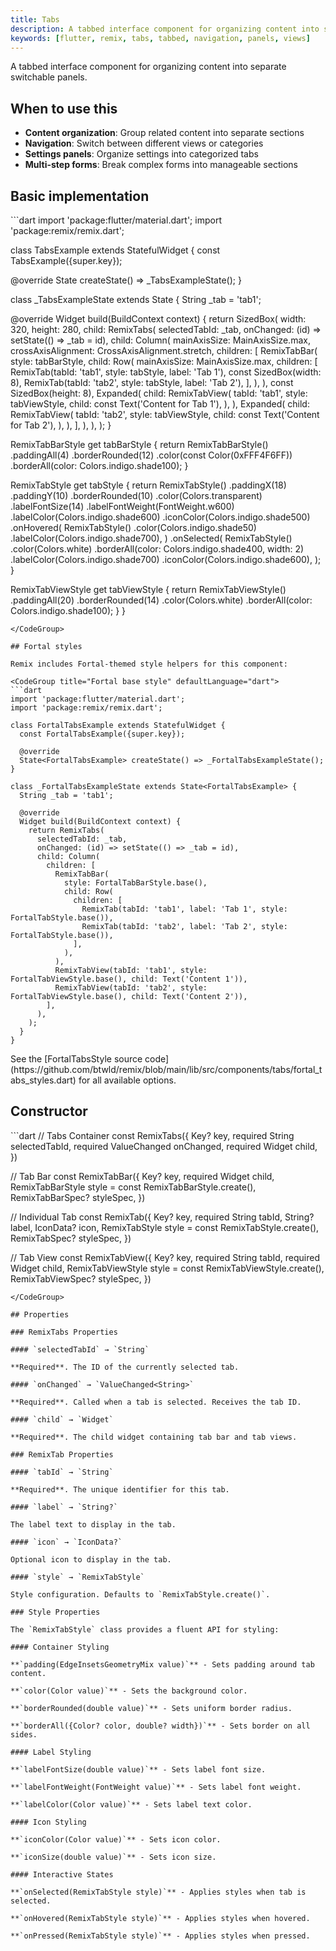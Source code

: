 ```yaml
---
title: Tabs
description: A tabbed interface component for organizing content into separate panels
keywords: [flutter, remix, tabs, tabbed, navigation, panels, views]
---
```


A tabbed interface component for organizing content into separate switchable panels.

## When to use this

- **Content organization**: Group related content into separate sections
- **Navigation**: Switch between different views or categories
- **Settings panels**: Organize settings into categorized tabs
- **Multi-step forms**: Break complex forms into manageable sections

## Basic implementation

<CodeGroup title="Basic implementation" defaultLanguage="dart">
```dart
import 'package:flutter/material.dart';
import 'package:remix/remix.dart';

class TabsExample extends StatefulWidget {
  const TabsExample({super.key});

  @override
  State<TabsExample> createState() => _TabsExampleState();
}

class _TabsExampleState extends State<TabsExample> {
  String _tab = 'tab1';

  @override
  Widget build(BuildContext context) {
    return SizedBox(
      width: 320,
      height: 280,
      child: RemixTabs(
        selectedTabId: _tab,
        onChanged: (id) => setState(() => _tab = id),
        child: Column(
          mainAxisSize: MainAxisSize.max,
          crossAxisAlignment: CrossAxisAlignment.stretch,
          children: [
            RemixTabBar(
              style: tabBarStyle,
              child: Row(
                mainAxisSize: MainAxisSize.max,
                children: [
                  RemixTab(tabId: 'tab1', style: tabStyle, label: 'Tab 1'),
                  const SizedBox(width: 8),
                  RemixTab(tabId: 'tab2', style: tabStyle, label: 'Tab 2'),
                ],
              ),
            ),
            const SizedBox(height: 8),
            Expanded(
              child: RemixTabView(
                tabId: 'tab1',
                style: tabViewStyle,
                child: const Text('Content for Tab 1'),
              ),
            ),
            Expanded(
              child: RemixTabView(
                tabId: 'tab2',
                style: tabViewStyle,
                child: const Text('Content for Tab 2'),
              ),
            ),
          ],
        ),
      ),
    );
  }

  RemixTabBarStyle get tabBarStyle {
    return RemixTabBarStyle()
        .paddingAll(4)
        .borderRounded(12)
        .color(const Color(0xFFF4F6FF))
        .borderAll(color: Colors.indigo.shade100);
  }

  RemixTabStyle get tabStyle {
    return RemixTabStyle()
        .paddingX(18)
        .paddingY(10)
        .borderRounded(10)
        .color(Colors.transparent)
        .labelFontSize(14)
        .labelFontWeight(FontWeight.w600)
        .labelColor(Colors.indigo.shade600)
        .iconColor(Colors.indigo.shade500)
        .onHovered(
          RemixTabStyle()
              .color(Colors.indigo.shade50)
              .labelColor(Colors.indigo.shade700),
        )
        .onSelected(
          RemixTabStyle()
              .color(Colors.white)
              .borderAll(color: Colors.indigo.shade400, width: 2)
              .labelColor(Colors.indigo.shade700)
              .iconColor(Colors.indigo.shade600),
        );
  }

  RemixTabViewStyle get tabViewStyle {
    return RemixTabViewStyle()
        .paddingAll(20)
        .borderRounded(14)
        .color(Colors.white)
        .borderAll(color: Colors.indigo.shade100);
  }
}
```
</CodeGroup>

## Fortal styles

Remix includes Fortal-themed style helpers for this component:

<CodeGroup title="Fortal base style" defaultLanguage="dart">
```dart
import 'package:flutter/material.dart';
import 'package:remix/remix.dart';

class FortalTabsExample extends StatefulWidget {
  const FortalTabsExample({super.key});

  @override
  State<FortalTabsExample> createState() => _FortalTabsExampleState();
}

class _FortalTabsExampleState extends State<FortalTabsExample> {
  String _tab = 'tab1';

  @override
  Widget build(BuildContext context) {
    return RemixTabs(
      selectedTabId: _tab,
      onChanged: (id) => setState(() => _tab = id),
      child: Column(
        children: [
          RemixTabBar(
            style: FortalTabBarStyle.base(),
            child: Row(
              children: [
                RemixTab(tabId: 'tab1', label: 'Tab 1', style: FortalTabStyle.base()),
                RemixTab(tabId: 'tab2', label: 'Tab 2', style: FortalTabStyle.base()),
              ],
            ),
          ),
          RemixTabView(tabId: 'tab1', style: FortalTabViewStyle.base(), child: Text('Content 1')),
          RemixTabView(tabId: 'tab2', style: FortalTabViewStyle.base(), child: Text('Content 2')),
        ],
      ),
    );
  }
}
```
</CodeGroup>

<Info>
  See the [FortalTabsStyle source code](https://github.com/btwld/remix/blob/main/lib/src/components/tabs/fortal_tabs_styles.dart) for all available options.
</Info>

## Constructor
<CodeGroup title="Constructor" defaultLanguage="dart">
```dart
// Tabs Container
const RemixTabs({
  Key? key,
  required String selectedTabId,
  required ValueChanged<String> onChanged,
  required Widget child,
})

// Tab Bar
const RemixTabBar({
  Key? key,
  required Widget child,
  RemixTabBarStyle style = const RemixTabBarStyle.create(),
  RemixTabBarSpec? styleSpec,
})

// Individual Tab
const RemixTab({
  Key? key,
  required String tabId,
  String? label,
  IconData? icon,
  RemixTabStyle style = const RemixTabStyle.create(),
  RemixTabSpec? styleSpec,
})

// Tab View
const RemixTabView({
  Key? key,
  required String tabId,
  required Widget child,
  RemixTabViewStyle style = const RemixTabViewStyle.create(),
  RemixTabViewSpec? styleSpec,
})
```
</CodeGroup>

## Properties

### RemixTabs Properties

#### `selectedTabId` → `String`

**Required**. The ID of the currently selected tab.

#### `onChanged` → `ValueChanged<String>`

**Required**. Called when a tab is selected. Receives the tab ID.

#### `child` → `Widget`

**Required**. The child widget containing tab bar and tab views.

### RemixTab Properties

#### `tabId` → `String`

**Required**. The unique identifier for this tab.

#### `label` → `String?`

The label text to display in the tab.

#### `icon` → `IconData?`

Optional icon to display in the tab.

#### `style` → `RemixTabStyle`

Style configuration. Defaults to `RemixTabStyle.create()`.

### Style Properties

The `RemixTabStyle` class provides a fluent API for styling:

#### Container Styling

**`padding(EdgeInsetsGeometryMix value)`** - Sets padding around tab content.

**`color(Color value)`** - Sets the background color.

**`borderRounded(double value)`** - Sets uniform border radius.

**`borderAll({Color? color, double? width})`** - Sets border on all sides.

#### Label Styling

**`labelFontSize(double value)`** - Sets label font size.

**`labelFontWeight(FontWeight value)`** - Sets label font weight.

**`labelColor(Color value)`** - Sets label text color.

#### Icon Styling

**`iconColor(Color value)`** - Sets icon color.

**`iconSize(double value)`** - Sets icon size.

#### Interactive States

**`onSelected(RemixTabStyle style)`** - Applies styles when tab is selected.

**`onHovered(RemixTabStyle style)`** - Applies styles when hovered.

**`onPressed(RemixTabStyle style)`** - Applies styles when pressed.

